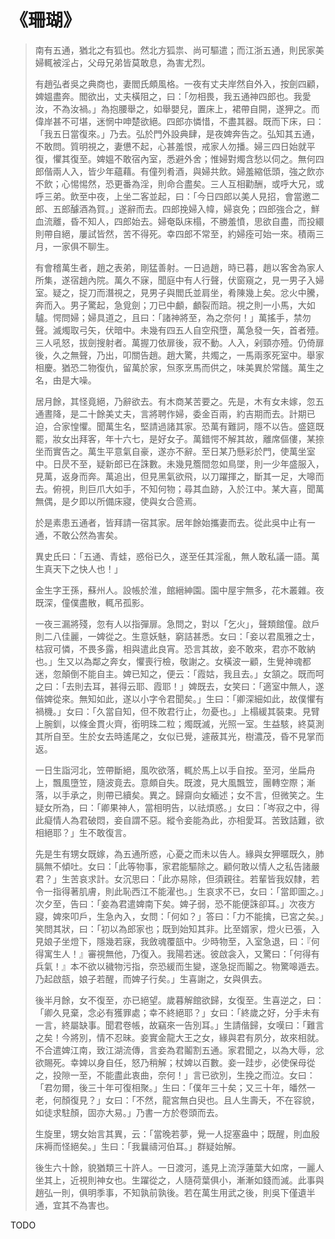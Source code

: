 # 《珊瑚》

> 南有五通，猶北之有狐也。然北方狐祟、尚可驅遣；而江浙五通，則民家美婦輒被淫占，父母兄弟皆莫敢息，為害尤烈。
>
> 有趙弘者吳之典商也，妻閻氏頗風格。一夜有丈夫岸然自外入，按劍四顧，婢媼盡奔。閻欲出，丈夫橫阻之，曰：「勿相畏，我五通神四郎也。我愛汝，不為汝禍。」為抱腰舉之，如舉嬰兒，置床上，裙帶自開，遂狎之。而偉岸甚不可堪，迷惘中呻楚欲絕。四郎亦憐惜，不盡其器。既而下床，曰：「我五日當復來。」乃去。弘於門外設典肆，是夜婢奔告之。弘知其五通，不敢問。質明視之，妻憊不起，心甚羞恨，戒家人勿播。婦三四日始就平復，懼其復至。婢媼不敢宿內室，悉避外舍；惟婦對燭含愁以伺之。無何四郎偕兩人入，皆少年蘊藉。有僮列肴酒，與婦共飲。婦羞縮低頭，強之飲亦不飲；心惕惕然，恐更番為淫，則命合盡矣。三人互相勸酬，或呼大兄，或呼三弟。飲至中夜，上坐二客並起，曰：「今日四郎以美人見招，會當邀二郎、五郎醵酒為賀。」遂辭而去。四郎挽婦入幃，婦哀免；四郎強合之，鮮血流離，昏不知人，四郎始去。婦奄臥床榻，不勝羞憤，思欲自盡，而投繯則帶自絕，屢試皆然，苦不得死。幸四郎不常至，約婦痊可始一來。積兩三月，一家俱不聊生。
>
> 有會稽萬生者，趙之表弟，剛猛善射。一日過趙，時已暮，趙以客舍為家人所集，遂宿趙內院。萬久不寐，聞庭中有人行聲，伏窗窺之，見一男子入婦室。疑之，捉刀而潛視之，見男子與閻氏並肩坐，肴陳幾上矣。忿火中騰，奔而入。男子驚起，急覓劍；刀已中顱，顱裂而踣。視之則一小馬，大如驢。愕問婦；婦具道之，且曰：「諸神將至，為之奈何！」萬搖手，禁勿聲。滅燭取弓矢，伏暗中。未幾有四五人自空飛墮，萬急發一矢，首者殪。三人吼怒，拔劍搜射者。萬握刀依扉後，寂不動。人入，剁頸亦殪。仍倚扉後，久之無聲，乃出，叩關告趙。趙大驚，共燭之，一馬兩豕死室中。舉家相慶。猶恐二物復仇，留萬於家，炰豕烹馬而供之，味美異於常饈。萬生之名，由是大噪。
>
> 居月餘，其怪竟絕，乃辭欲去。有木商某苦要之。先是，木有女未嫁，忽五通晝降，是二十餘美丈夫，言將聘作婦，委金百兩，約吉期而去。計期已迫，合家惶懼。聞萬生名，堅請過諸其家。恐萬有難詞，隱不以告。盛筵既罷，妝女出拜客，年十六七，是好女子。萬錯愕不解其故，離席傴僂，某捺坐而實告之。萬生平意氣自豪，遂亦不辭。至日某乃懸彩於門，使萬坐室中。日昃不至，疑新郎已在誅數。未幾見簷間忽如鳥墜，則一少年盛服入，見萬，返身而奔。萬追出，但見黑氣欲飛，以刀躍揮之，斷其一足，大嗥而去。俯視，則巨爪大如手，不知何物；尋其血跡，入於江中。某大喜，聞萬無偶，是夕即以所備床寢，使與女合巹焉。
>
> 於是素患五通者，皆拜請一宿其家。居年餘始攜妻而去。從此吳中止有一通，不敢公然為害矣。
>
> 異史氏曰：「五通、青蛙，惑俗已久，遂至任其淫亂，無人敢私議一語。萬生真天下之快人也！」
>
> 金生字王孫，蘇州人。設帳於淮，館縉紳園。園中屋宇無多，花木叢雜。夜既深，僮僕盡散，輒吊孤影。
>
> 一夜三漏將殘，忽有人以指彈扉。急問之，對以「乞火」，聲類館僮。啟戶則二八佳麗，一婢從之。生意妖魅，窮詰甚悉。女曰：「妾以君風雅之士，枯寂可憐，不畏多露，相與遣此良宵。恐言其故，妾不敢來，君亦不敢納也。」生又以為鄰之奔女，懼喪行檢，敬謝之。女橫波一顧，生覺神魂都迷，忽顛倒不能自主。婢已知之，便云：「霞姑，我且去。」女頷之。既而呵之曰：「去則去耳，甚得云耶、霞耶！」婢既去，女笑曰：「適室中無人，遂偕婢從來。無知如此，遂以小字令君聞矣。」生曰：「卿深細如此，故僕懼有禍機。」女曰：「久當自知，但不敗君行止，勿憂也。」上榻緩其裝束。見臂上腕釧，以條金貫火齊，銜明珠二粒；燭既滅，光照一室。生益駭，終莫測其所自至。生於女去時遙尾之，女似已覺，遽蔽其光，樹濃茂，昏不見掌而返。
>
> 一日生詣河北，笠帶斷絕，風吹欲落，輒於馬上以手自按。至河，坐扁舟上，飄風墮笠，隨波竟去。意頗自失。既渡，見大風飄笠，團轉空際；漸落，以手承之，則帶已續矣。異之。歸齋向女緬述；女不言，但微笑之。生疑女所為，曰：「卿果神人，當相明告，以祛煩惑。」女曰：「岑寂之中，得此癡情人為君破悶，妾自謂不惡。縱令妾能為此，亦相愛耳。苦致詰難，欲相絕耶？」生不敢復言。
>
> 先是生有甥女既嫁，為五通所惑，心憂之而未以告人。緣與女狎暱既久，肺膈無不傾吐。女曰：「此等物事，家君能驅除之。顧何敢以情人之私告諸嚴君？」生苦哀求計。女沉思曰：「此亦易除，但須親往。若輩皆我奴隸，若令一指得著肌膚，則此恥西江不能濯也。」生哀求不已，女曰：「當即圖之。」次夕至，告曰：「妾為君遣婢南下矣。婢子弱，恐不能便誅卻耳。」次夜方寢，婢來叩戶，生急內入，女問：「何如？」答曰：「力不能擒，已宮之矣。」笑問其狀，曰：「初以為郎家也；既到始知其非。比至婿家，燈火已張，入見娘子坐燈下，隱幾若寐，我斂魂覆瓿中。少時物至，入室急退，曰：『何得寓生人！』審視無他，乃復入。我陽若迷。彼啟衾入，又驚曰：「何得有兵氣！』本不欲以穢物污指，奈恐緩而生變，遂急捉而鬮之。物驚嗥遁去。乃起啟瓿，娘子若醒，而婢子行矣。」生喜謝之，女與俱去。
>
> 後半月餘，女不復至，亦已絕望。歲暮解館欲歸，女復至。生喜逆之，曰：「卿久見棄，念必有獲罪處；幸不終絕耶？」女曰：「終歲之好，分手未有一言，終屬缺事。聞君卷帳，故竊來一告別耳。」生請偕歸，女嘆曰：「難言之矣！今將別，情不忍昧。妾實金龍大王之女，緣與君有夙分，故來相就。不合遣婢江南，致江湖流傳，言妾為君鬮割五通。家君聞之，以為大辱，忿欲賜死。幸婢以身自任，怒乃稍解；杖婢以百數。妾一跬步，必使保母從之，投隙一至，不能盡此衷曲，奈何！」言已欲別，生挽之而泣。女曰：「君勿爾，後三十年可復相聚。」生曰：「僕年三十矣；又三十年，皤然一老，何顏復見？」女曰：「不然，龍宮無白臾也。且人生壽夭，不在容貌，如徒求駐顏，固亦大易。」乃書一方於卷頭而去。
>
> 生旋里，甥女始言其異，云：「當晚若夢，覺一人捉塞盎中；既醒，則血殷床褥而怪絕矣。」生曰：「我曩禱河伯耳。」群疑始解。
>
> 後生六十餘，貌猶類三十許人。一日渡河，遙見上流浮蓮葉大如席，一麗人坐其上，近視則神女也。生躍從之，人隨荷葉俱小，漸漸如錢而滅。此事與趙弘一則，俱明季事，不知孰前孰後。若在萬生用武之後，則吳下僅遺半通，宜其不為害也。

TODO
